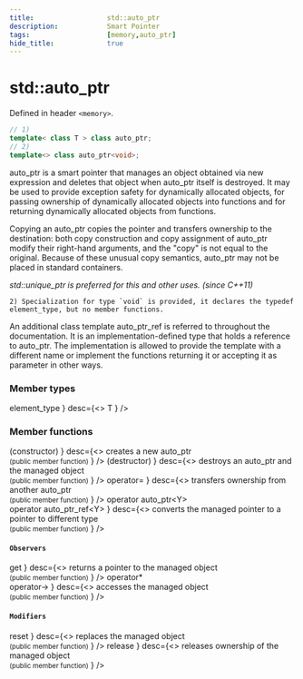 ```yaml
---
title:                  std::auto_ptr
description:            Smart Pointer
tags:                   [memory,auto_ptr]
hide_title:             true
---
```



# std::auto_ptr

Defined in header `<memory>`.

```cpp title="Deprecated in C++11, Removed in C++17"
// 1)
template< class T > class auto_ptr;
// 2)
template<> class auto_ptr<void>;
```

auto_ptr is a smart pointer that manages an object obtained via new expression and deletes that object when auto_ptr itself is destroyed. 
It may be used to provide exception safety for dynamically allocated objects, for passing ownership of dynamically allocated objects 
into functions and for returning dynamically allocated objects from functions.

Copying an auto_ptr copies the pointer and transfers ownership to the destination: both copy construction and copy assignment of auto_ptr modify their right-hand arguments, 
and the "copy" is not equal to the original. Because of these unusual copy semantics, auto_ptr may not be placed in standard containers.

*std::unique_ptr is preferred for this and other uses. (since C++11)*

    2) Specialization for type `void` is provided, it declares the typedef element_type, but no member functions.

An additional class template auto_ptr_ref is referred to throughout the documentation. It is an implementation-defined type that holds a reference to auto_ptr.
 The implementation is allowed to provide the template with a different name or implement the functions returning it or accepting it as parameter in other ways.

### Member types

<SymbolTable noTraits>
	<Symbol name={<>
                element_type
                </>}
    		desc={<>
                T
                </>} 
                />
</SymbolTable>

### Member functions

<SymbolTable noTraits>
	<Symbol autoLink linkName="/docs/std/memory/_auto_ptr/auto_ptr"
            name={<>
                (constructor)
                </>}
    		desc={<>
                creates a new auto_ptr <br/>
                <small>(public member function)</small>
                </>} 
                />
    <Symbol autoLink linkName="/docs/std/memory/_auto_ptr/~auto_ptr"
            name={<>
                (destructor)
                </>}
    		desc={<>
                destroys an auto_ptr and the managed object <br/>
                <small>(public member function)</small>
                </>} 
                />
    <Symbol autoLink linkName="/docs/std/memory/_auto_ptr/operator="
            name={<>
                operator=
                </>}
    		desc={<>
                transfers ownership from another auto_ptr <br/>
                <small>(public member function)</small>
                </>} 
                />
    <Symbol autoLink linkName="/docs/std/memory/_auto_ptr/operator_auto_ptr"
            name={<>
                operator auto_ptr&lt;Y> <br/>
                operator auto_ptr_ref&lt;Y>
                </>}
    		desc={<>
                converts the managed pointer to a pointer to different type <br/>
                <small>(public member function)</small>
                </>} 
                />
</SymbolTable>

#### `Observers`

<SymbolTable noTraits>
	<Symbol autoLink linkName="/docs/std/memory/_auto_ptr/get"
            name={<>
                get
                </>}
    		desc={<>
                returns a pointer to the managed object <br/>
                <small>(public member function)</small>
                </>} 
                />
    <Symbol autoLink linkName="/docs/std/memory/_auto_ptr/operator-"
            name={<>
                operator* <br/>
                operator->
                </>}
    		desc={<>
                accesses the managed object <br/>
                <small>(public member function)</small>
                </>} 
                />
</SymbolTable>

#### `Modifiers`

<SymbolTable noTraits>
	<Symbol autoLink linkName="/docs/std/memory/_auto_ptr/reset"
            name={<>
                reset
                </>}
    		desc={<>
                replaces the managed object <br/>
                <small>(public member function)</small>
                </>} 
                />
    <Symbol autoLink linkName="/docs/std/memory/_auto_ptr/release"
            name={<>
                release
                </>}
    		desc={<>
                releases ownership of the managed object <br/>
                <small>(public member function)</small>
                </>} 
                />
</SymbolTable>
